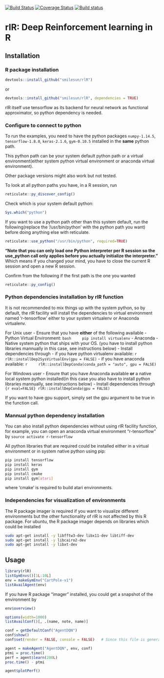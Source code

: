 [![Build Status](https://travis-ci.com/smilesun/rlR.svg?branch=master)](https://travis-ci.com/smilesun/rlR)
[![Coverage Status](https://coveralls.io/repos/github/smilesun/rlR/badge.svg?branch=master)](https://coveralls.io/github/smilesun/rlR?branch=master)
[![Build status](https://ci.appveyor.com/api/projects/status/d0oyb358bh3e8r7r?svg=true)](https://ci.appveyor.com/project/smilesun/rlr)

# rlR: Deep Reinforcement learning in R

## Installation

### R package installation
```r
devtools::install_github("smilesun/rlR")
```
or 

```r
devtools::install_github("smilesun/rlR", dependencies = TRUE)
```

rlR itself use tensorflow as its backend for neural network as functional approximator, so python dependency is needed. 

### Configure to connect to python
To run the examples,  you need to have the python packages `numpy-1.14.5`, `tensorflow-1.8.0`, `keras-2.1.6`, `gym-0.10.5` installed in the **same** python path. 

This python path can be your system default python path or a virtual environment(either system python virtual environment or anaconda virtual environment).

Other package versions might also work but not tested.

To look at all python paths you have, in a R session, run
```r
reticulate::py_discover_config()
```

Check which is your system default python:
```r
Sys.which("python")
```

If you want to use a python path other than this system default, run the following(replace the '/usr/bin/python' with the python path you want) before doing anything else with reticulate.
```r
reticulate::use_python("/usr/bin/python", required=TRUE)
```
**"Note that you can only load one Python interpreter per R session so the use_python call only applies before you actually initialize the interpreter."** Which means if you changed your mind, you have to close the current R session and open a new R session.

Confirm from the following if the first path is the one you wanted
```r
reticulate::py_config()
```

### Python dependencies installation by rlR function
It is not recommended to mix things up with the system python, so by default, the rlR facility will install the dependencies to virtual environment named 'r-tensorflow' either to your system virtualenv or Anaconda virtualenv.

For Unix user
- Ensure that you have **either** of the following available
  - Python Virtual Environment: 
    ```bash
    pip install virtualenv
    ```
  - Anaconda
  - Native system  python that ships with your OS. (you have to install python libraries mannually in this case, see instructions below)
- Install dependencies through 
  - if you have python virtualenv available:
    ```r
    rlR::installDep2SysVirtualEnv(gpu = FALSE)
    ```
  - if you have anaconda available:
    ```r
    rlR::installDepConda(conda_path = "auto", gpu = FALSE)
    ```

For Windows user
- Ensure that you have Anaconda available **or** a native local system python installed(in this case you also have to install python libraries mannually, see instructions below)
- Install dependencies through `{r eval=FALSE} rlR::installDepConda(gpu = FALSE)` 

If you want to have gpu support, simply set the gpu argument to be true in the function call.

### Mannual python dependency installation
You can also install python dependencies without using rlR facility function, for example, you can open an anaconda virtual environment  "r-tensorflow" by `source activate r-tensorflow`

All python libraries that are required could be installed either in a virtual environment or in system native python using pip:

```bash
pip install tensorflow
pip install keras
pip install gym
pip install cmake
pip install gym[atari]
```
where 'cmake' is required to build atari environments.

### Independencies for visualization of environments
The R package imager is required if you want to visualize different environments but the other functionality of rlR is not affected by this R package. For ubuntu, the R package imager depends on libraries which could be installed

```bash
sudo apt-get install -y libfftw3-dev libx11-dev libtiff-dev
sudo apt-get install -y libcairo2-dev
sudo apt-get install -y libxt-dev
```

## Usage
```r
library(rlR)
listGymEnvs()[1L:10L]
env = makeGymEnv("CartPole-v1")
listAvailAgent(env)
```

If you have R package "imager" installed, you could get a snapshot of the environment by
```r
env$overview()
```


```r
options(width=1000)
listAvailConf()[, .(name, note, name)]
```
```r
conf = getDefaultConf("AgentDQN")
conf$show()
conf$set(render = FALSE, console = FALSE)   # Since this file is generated by Rmarkdown, we do not want other output message to blur the markdown file. In practice, you could set any configuration at once by looking at listAvailConf
```

```r
agent = makeAgent("AgentDQN", env, conf)
ptmi = proc.time()
perf = agent$learn(200L)  
proc.time() - ptmi
```

```r
agent$plotPerf()
```
